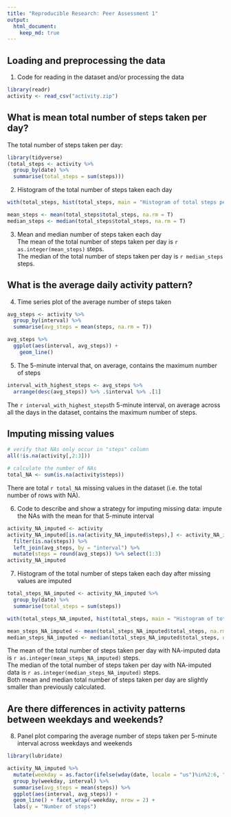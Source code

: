 ```yaml
---
title: "Reproducible Research: Peer Assessment 1"
output: 
  html_document:
    keep_md: true
---
```



## Loading and preprocessing the data
1. Code for reading in the dataset and/or processing the data
```r
library(readr)
activity <- read_csv("activity.zip")
```
## What is mean total number of steps taken per day?
The total number of steps taken per day:
```r
library(tidyverse)
(total_steps <- activity %>%
  group_by(date) %>%
  summarise(total_steps = sum(steps)))
```
2. Histogram of the total number of steps taken each day
```r
with(total_steps, hist(total_steps, main = "Histogram of total steps per day", xlab = "Total steps per day"))
```
```r
mean_steps <- mean(total_steps$total_steps, na.rm = T)
median_steps <- median(total_steps$total_steps, na.rm = T)
```
3. Mean and median number of steps taken each day  
The mean of the total number of steps taken per day is `r as.integer(mean_steps)` steps.  
The median of the total number of steps taken per day is `r median_steps` steps.  

## What is the average daily activity pattern?
4. Time series plot of the average number of steps taken
```r
avg_steps <- activity %>%
  group_by(interval) %>%
  summarise(avg_steps = mean(steps, na.rm = T))

avg_steps %>%
  ggplot(aes(interval, avg_steps)) +
    geom_line()
```

5. The 5-minute interval that, on average, contains the maximum number of steps
```r
interval_with_highest_steps <- avg_steps %>%
  arrange(desc(avg_steps)) %>% .$interval %>% .[1]
```
The `r interval_with_highest_steps`th 5-minute interval, on average across all the days in the dataset, contains the maximum number of steps.  

## Imputing missing values
```r
# verify that NAs only occur in "steps" column
all(!is.na(activity[,2:3]))

# calculate the number of NAs
total_NA <- sum(is.na(activity$steps))
```
There are total `r total_NA` missing values in the dataset (i.e. the total number of rows with NA).
  
6. Code to describe and show a strategy for imputing missing data: impute the NAs with the mean for that 5-minute interval
```r
activity_NA_imputed <- activity
activity_NA_imputed[is.na(activity_NA_imputed$steps),] <- activity_NA_imputed %>%
  filter(is.na(steps)) %>%
  left_join(avg_steps, by = "interval") %>%
  mutate(steps = round(avg_steps)) %>% select(1:3)
activity_NA_imputed
```
7. Histogram of the total number of steps taken each day after missing values are imputed
```r
total_steps_NA_imputed <- activity_NA_imputed %>%
  group_by(date) %>%
  summarise(total_steps = sum(steps))

with(total_steps_NA_imputed, hist(total_steps, main = "Histogram of total steps per day", xlab = "Total steps per day"))
```

```r
mean_steps_NA_imputed <- mean(total_steps_NA_imputed$total_steps, na.rm = T)
median_steps_NA_imputed <- median(total_steps_NA_imputed$total_steps, na.rm = T)
```
The mean of the total number of steps taken per day with NA-imputed data is `r as.integer(mean_steps_NA_imputed)` steps.  
The median of the total number of steps taken per day with NA-imputed data is `r as.integer(median_steps_NA_imputed)` steps.  
Both mean and median total number of steps taken per day are slightly smaller than previously calculated.  

## Are there differences in activity patterns between weekdays and weekends?
8. Panel plot comparing the average number of steps taken per 5-minute interval across weekdays and weekends
```r
library(lubridate)

activity_NA_imputed %>% 
  mutate(weekday = as.factor(ifelse(wday(date, locale = "us")%in%2:6, "weekday","weekend"))) %>%
  group_by(weekday, interval) %>%
  summarise(avg_steps = mean(steps)) %>%
  ggplot(aes(interval, avg_steps)) +
  geom_line() + facet_wrap(~weekday, nrow = 2) +
  labs(y = "Number of steps")
```

